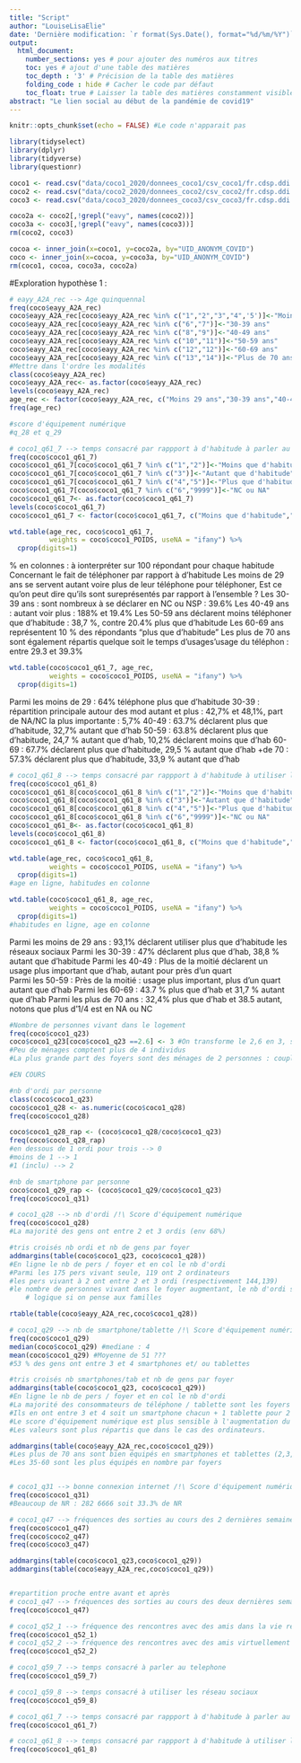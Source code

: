 ```yaml
---
title: "Script"
author: "LouiseLisaElie"
date: 'Dernière modification: `r format(Sys.Date(), format="%d/%m/%Y")`'
output: 
  html_document:
    number_sections: yes # pour ajouter des numéros aux titres
    toc: yes # ajout d'une table des matières
    toc_depth : '3' # Précision de la table des matières
    folding_code : hide # Cacher le code par défaut
    toc_float: true # Laisser la table des matières constamment visible
abstract: "Le lien social au début de la pandémie de covid19"
---
```


```r
knitr::opts_chunk$set(echo = FALSE) #Le code n'apparait pas
```

```r
library(tidyselect)
library(dplyr)
library(tidyverse)
library(questionr)
```
```r
coco1 <- read.csv("data/coco1_2020/donnees_coco1/csv_coco1/fr.cdsp.ddi.elipss.202004coco1.csv", stringsAsFactors = F)
coco2 <- read.csv("data/coco2_2020/donnees_coco2/csv_coco2/fr.cdsp.ddi.elipss.202004.csv", stringsAsFactors = F)
coco3 <- read.csv("data/coco3_2020/donnees_coco3/csv_coco3/fr.cdsp.ddi.elipss.202005.csv", stringsAsFactors = F)
```
```r
coco2a <- coco2[,!grepl("eavy", names(coco2))]
coco3a <- coco3[,!grepl("eavy", names(coco3))]
rm(coco2, coco3)
```
```r
cocoa <- inner_join(x=coco1, y=coco2a, by="UID_ANONYM_COVID")
coco <- inner_join(x=cocoa, y=coco3a, by="UID_ANONYM_COVID")
rm(coco1, cocoa, coco3a, coco2a)
```
#Exploration hypothèse 1 :
```r
# eayy_A2A_rec --> Age quinquennal
freq(coco$eayy_A2A_rec)
coco$eayy_A2A_rec[coco$eayy_A2A_rec %in% c("1","2","3","4",'5')]<-"Moins 29 ans"
coco$eayy_A2A_rec[coco$eayy_A2A_rec %in% c("6","7")]<-"30-39 ans"
coco$eayy_A2A_rec[coco$eayy_A2A_rec %in% c("8","9")]<-"40-49 ans"
coco$eayy_A2A_rec[coco$eayy_A2A_rec %in% c("10","11")]<-"50-59 ans"
coco$eayy_A2A_rec[coco$eayy_A2A_rec %in% c("12","12")]<-"60-69 ans"
coco$eayy_A2A_rec[coco$eayy_A2A_rec %in% c("13","14")]<-"Plus de 70 ans"
#Mettre dans l'ordre les modalités
class(coco$eayy_A2A_rec)
coco$eayy_A2A_rec<- as.factor(coco$eayy_A2A_rec)
levels(coco$eayy_A2A_rec)
age_rec <- factor(coco$eayy_A2A_rec, c("Moins 29 ans","30-39 ans","40-49 ans","50-59 ans","60-69 ans","Plus de 70 ans"))
freq(age_rec)
```

```r
#score d'équipement numérique 
#q_28 et q_29
```

```r
# coco1_q61_7 --> temps consacré par rappport à d'habitude à parler au telephone
freq(coco$coco1_q61_7)
coco$coco1_q61_7[coco$coco1_q61_7 %in% c("1","2")]<-"Moins que d'habitude"
coco$coco1_q61_7[coco$coco1_q61_7 %in% c("3")]<-"Autant que d'habitude"
coco$coco1_q61_7[coco$coco1_q61_7 %in% c("4","5")]<-"Plus que d'habitude"
coco$coco1_q61_7[coco$coco1_q61_7 %in% c("6","9999")]<-"NC ou NA"
coco$coco1_q61_7<- as.factor(coco$coco1_q61_7)
levels(coco$coco1_q61_7)
coco$coco1_q61_7 <- factor(coco$coco1_q61_7, c("Moins que d'habitude","Autant que d'habitude", "Plus que d'habitude","NC ou NA"))

wtd.table(age_rec, coco$coco1_q61_7, 
          weights = coco$coco1_POIDS, useNA = "ifany") %>% 
  cprop(digits=1)
```
% en colonnes : à ionterpréter sur 100 répondant pour chaque habitude
Concernant le fait de téléphoner par rapport à d'habitude 
Les moins de 29 ans se servent autant voire plus de leur téléphone pour téléphoner, 
Est ce qu'on peut dire qu'ils sont sureprésentés par rapport à l'ensemble ?
Les 30-39 ans : sont nombreux à se déclarer en NC ou NSP : 39.6% 
Les 40-49 ans : autant voir plus  : 188% et 19.4%
Les 50-59 ans déclarent moins téléphoner que d'habitude : 38,7 %, contre 20.4% plus que d'habitude
Les 60-69 ans représentent 10 % des répondants "plus que d'habitude"
Les plus de 70 ans sont également répartis quelque soit le temps d'usages'usage du téléphon : entre 29.3 et 39.3%
```r
wtd.table(coco$coco1_q61_7, age_rec,
          weights = coco$coco1_POIDS, useNA = "ifany") %>% 
  cprop(digits=1)
```
Parmi les moins de 29 : 64% téléphone plus que d'habitude
30-39 : répartition principale autour des mod autant et plus : 42,7% et 48,1%, 
        part de NA/NC la plus importante : 5,7%
40-49 : 63.7% déclarent plus que d'habitude, 32,7% autant que d'hab
50-59 : 63.8% déclarent plus que d'habitude, 24,7 % autant que d'hab, 10,2% déclarent moins que d'hab
60-69 : 67.7% déclarent plus que d'habitude, 29,5 % autant que d'hab
+de 70 : 57.3% déclarent plus que d'habitude, 33,9 % autant que d'hab

```r
# coco1_q61_8 --> temps consacré par rappport à d'habitude à utiliser les réseau sociaux
freq(coco$coco1_q61_8)
coco$coco1_q61_8[coco$coco1_q61_8 %in% c("1","2")]<-"Moins que d'habitude"
coco$coco1_q61_8[coco$coco1_q61_8 %in% c("3")]<-"Autant que d'habitude"
coco$coco1_q61_8[coco$coco1_q61_8 %in% c("4","5")]<-"Plus que d'habitude"
coco$coco1_q61_8[coco$coco1_q61_8 %in% c("6","9999")]<-"NC ou NA"
coco$coco1_q61_8<- as.factor(coco$coco1_q61_8)
levels(coco$coco1_q61_8)
coco$coco1_q61_8 <- factor(coco$coco1_q61_8, c("Moins que d'habitude","Autant que d'habitude", "Plus que d'habitude","NC ou NA"))

wtd.table(age_rec, coco$coco1_q61_8, 
          weights = coco$coco1_POIDS, useNA = "ifany") %>% 
  cprop(digits=1)
#age en ligne, habitudes en colonne
```
```r
wtd.table(coco$coco1_q61_8, age_rec,
          weights = coco$coco1_POIDS, useNA = "ifany") %>% 
  cprop(digits=1)
#habitudes en ligne, age en colonne
```
Parmi les moins de 29 ans : 93,1% déclarent utiliser plus que d'habitude les réseaux sociaux
Parmi les 30-39 : 47% déclarent plus que d'hab, 38,8 % autant que d'habitude
Parmi les 40-49 : Plus de la moitié déclarent un usage plus important que d'hab, autant pour près d'un quart  
Parmi les 50-59 : Près de la moitié : usage plus important, plus d'un quart autant que d'hab
Parmi les 60-69 : 43.7 % plus que d'hab et 31,7 % autant que d'hab
Parmi les plus de 70 ans : 32,4% plus que d'hab et 38.5 autant, notons que plus d'1/4 est en NA ou NC

```r
#Nombre de personnes vivant dans le logement 
freq(coco$coco1_q23)
coco$coco1_q23[coco$coco1_q23 ==2.6] <- 3 #On transforme le 2,6 en 3, surtout que ne concerne q'un enquêté.e
#Peu de ménages comptent plus de 4 individus
#La plus grande part des foyers sont des ménages de 2 personnes : couple ou parent solo+enf
```

```r
#EN COURS 

#nb d'ordi par personne
class(coco$coco1_q23)
coco$coco1_q28 <- as.numeric(coco$coco1_q28)
freq(coco$coco1_q28)

coco$coco1_q28_rap <- (coco$coco1_q28/coco$coco1_q23)
freq(coco$coco1_q28_rap)
#en dessous de 1 ordi pour trois --> 0
#moins de 1 --> 1
#1 (inclu) --> 2

#nb de smartphone par personne
coco$coco1_q29_rap <- (coco$coco1_q29/coco$coco1_q23)
freq(coco$coco1_q31)

# coco1_q28 --> nb d'ordi /!\ Score d'équipement numérique
freq(coco$coco1_q28)
#La majorité des gens ont entre 2 et 3 ordis (env 68%)

#tris croisés nb ordi et nb de gens par foyer
addmargins(table(coco$coco1_q23, coco$coco1_q28))
#En ligne le nb de pers / foyer et en col le nb d'ordi
#Parmi les 175 pers vivant seule, 119 ont 2 ordinateurs
#les pers vivant à 2 ont entre 2 et 3 ordi (respectivement 144,139)
#le nombre de personnes vivant dans le foyer augmentant, le nb d'ordi stagne autour de 3, 
    # logique si on pense aux familles 

rtable(table(coco$eayy_A2A_rec,coco$coco1_q28))
```

```r
# coco1_q29 --> nb de smartphone/tablette /!\ Score d'équipement numérique
freq(coco$coco1_q29)
median(coco$coco1_q29) #mediane : 4
mean(coco$coco1_q29) #Moyenne de 51 ???
#53 % des gens ont entre 3 et 4 smartphones et/ ou tablettes

#tris croisés nb smartphones/tab et nb de gens par foyer
addmargins(table(coco$coco1_q23, coco$coco1_q29))
#En ligne le nb de pers / foyer et en col le nb d'ordi
#La majorité des consommateurs de téléphone / tablette sont les foyers de 2 pers
#Ils en ont entre 3 et 4 soit un smartphone chacun + 1 tablette pour 2 ou une chacun
#Le score d'équipement numérique est plus sensible à l'augmentation du nombre de personne dans le foyer.
#Les valeurs sont plus répartis que dans le cas des ordinateurs.

addmargins(table(coco$eayy_A2A_rec,coco$coco1_q29))
#Les plus de 70 ans sont bien équipés en smartphones et tablettes (2,3,4), ce sont eux qui répondent le plus
#Les 35-60 sont les plus équipés en nombre par foyers


# coco1_q31 --> bonne connexion internet /!\ Score d'équipement numérique
freq(coco$coco1_q31)
#Beaucoup de NR : 282 6666 soit 33.3% de NR

# coco1_q47 --> fréquences des sorties au cours des 2 dernières semaines
freq(coco$coco1_q47)
freq(coco$coco2_q47)
freq(coco$coco3_q47)

addmargins(table(coco$coco1_q23,coco$coco1_q29))
addmargins(table(coco$eayy_A2A_rec,coco$coco1_q29))


#repartition proche entre avant et après
# coco1_q47 --> fréquences des sorties au cours des deux dernières semaines
freq(coco$coco1_q47)

# coco1_q52_1 --> fréquence des rencontres avec des amis dans la vie réelle /!\ combiner famille et amis 
freq(coco$coco1_q52_1)
# coco1_q52_2 --> fréquence des rencontres avec des amis virtuellement
freq(coco$coco1_q52_2)

# coco1_q59_7 --> temps consacré à parler au telephone
freq(coco$coco1_q59_7)

# coco1_q59_8 --> temps consacré à utiliser les réseau sociaux
freq(coco$coco1_q59_8)

# coco1_q61_7 --> temps consacré par rappport à d'habitude à parler au telephone
freq(coco$coco1_q61_7)

# coco1_q61_8 --> temps consacré par rappport à d'habitude à utiliser les réseau sociaux
freq(coco$coco1_q61_8)

```


